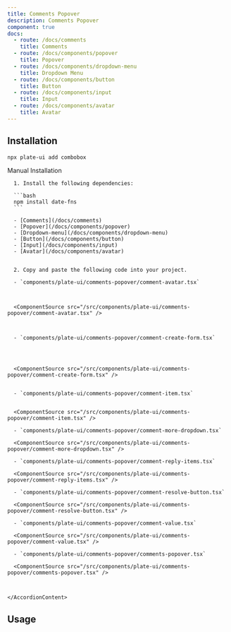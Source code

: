 ```yaml
---
title: Comments Popover
description: Comments Popover
component: true
docs:
  - route: /docs/comments
    title: Comments
  - route: /docs/components/popover
    title: Popover
  - route: /docs/components/dropdown-menu
    title: Dropdown Menu
  - route: /docs/components/button
    title: Button
  - route: /docs/components/input
    title: Input
  - route: /docs/components/avatar
    title: Avatar
---
```


<ComponentExample src="/src/components/examples/PlaygroundDemo.tsx">
  <PlaygroundDemo id="comment" />
</ComponentExample>

## Installation

```bash
npx plate-ui add combobox
```

<Accordion type="single" collapsible>
  <AccordionItem value="manual-installation">
    <AccordionTrigger>Manual Installation</AccordionTrigger>
    <AccordionContent>

      1. Install the following dependencies:

      ```bash
      npm install date-fns
      ```

      - [Comments](/docs/comments)
      - [Popover](/docs/components/popover)
      - [Dropdown-menu](/docs/components/dropdown-menu)
      - [Button](/docs/components/button)
      - [Input](/docs/components/input)
      - [Avatar](/docs/components/avatar)


      2. Copy and paste the following code into your project.

      - `components/plate-ui/comments-popover/comment-avatar.tsx`



      <ComponentSource src="/src/components/plate-ui/comments-popover/comment-avatar.tsx" />



      - `components/plate-ui/comments-popover/comment-create-form.tsx`




      <ComponentSource src="/src/components/plate-ui/comments-popover/comment-create-form.tsx" />


      - `components/plate-ui/comments-popover/comment-item.tsx`


      <ComponentSource src="/src/components/plate-ui/comments-popover/comment-item.tsx" />

      - `components/plate-ui/comments-popover/comment-more-dropdown.tsx`

      <ComponentSource src="/src/components/plate-ui/comments-popover/comment-more-dropdown.tsx" />

      - `components/plate-ui/comments-popover/comment-reply-items.tsx`

      <ComponentSource src="/src/components/plate-ui/comments-popover/comment-reply-items.tsx" />

      - `components/plate-ui/comments-popover/comment-resolve-button.tsx`

      <ComponentSource src="/src/components/plate-ui/comments-popover/comment-resolve-button.tsx" />

      - `components/plate-ui/comments-popover/comment-value.tsx`

      <ComponentSource src="/src/components/plate-ui/comments-popover/comment-value.tsx" />

      - `components/plate-ui/comments-popover/comments-popover.tsx`

      <ComponentSource src="/src/components/plate-ui/comments-popover/comments-popover.tsx" />



    </AccordionContent>

  </AccordionItem>
</Accordion>

## Usage

```tsx

```

```tsx

```
